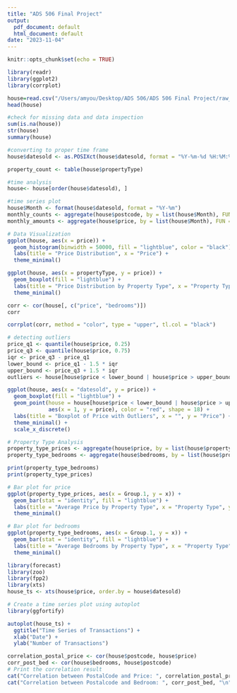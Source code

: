 ```yaml
---
title: "ADS 506 Final Project"
output:
  pdf_document: default
  html_document: default
date: "2023-11-04"
---
```


```r
knitr::opts_chunk$set(echo = TRUE)
```

```r
library(readr)
library(ggplot2)
library(corrplot)
```

```r
house=read.csv("/Users/amyou/Desktop/ADS 506/ADS 506 Final Project/raw_sales.csv")
head(house)
```

```r
#check for missing data and data inspection
sum(is.na(house))
str(house)
summary(house)
```

```r
#converting to proper time frame
house$datesold <- as.POSIXct(house$datesold, format = "%Y-%m-%d %H:%M:%S")

property_count <- table(house$propertyType)
```

```r
#time analysis
house<- house[order(house$datesold), ]

#time series plot
house$Month <- format(house$datesold, format = "%Y-%m")
monthly_counts <- aggregate(house$postcode, by = list(house$Month), FUN = length)
monthly_amounts <- aggregate(house$price, by = list(house$Month), FUN = sum)
```

```r
# Data Visualization
ggplot(house, aes(x = price)) +
  geom_histogram(binwidth = 50000, fill = "lightblue", color = "black") +
  labs(title = "Price Distribution", x = "Price") +
  theme_minimal()

ggplot(house, aes(x = propertyType, y = price)) +
  geom_boxplot(fill = "lightblue") +
  labs(title = "Price Distribution by Property Type", x = "Property Type", y = "Price") +
  theme_minimal()
```
```r
corr <- cor(house[, c("price", "bedrooms")])
corr

corrplot(corr, method = "color", type = "upper", tl.col = "black")
```
```r
# detecting outliers
price_q1 <- quantile(house$price, 0.25)
price_q3 <- quantile(house$price, 0.75)
iqr <- price_q3 - price_q1
lower_bound <- price_q1 - 1.5 * iqr
upper_bound <- price_q3 + 1.5 * iqr
outliers <- house[house$price < lower_bound | house$price > upper_bound, ]

ggplot(house, aes(x = "datesold", y = price)) +
  geom_boxplot(fill = "lightblue") +
  geom_point(house = house[house$price < lower_bound | house$price > upper_bound, ],
             aes(x = 1, y = price), color = "red", shape = 18) +
  labs(title = "Boxplot of Price with Outliers", x = "", y = "Price") +
  theme_minimal() +
  scale_x_discrete()
```
```r
# Property Type Analysis
property_type_prices <- aggregate(house$price, by = list(house$propertyType), FUN = mean)
property_type_bedrooms <- aggregate(house$bedrooms, by = list(house$propertyType), FUN = mean)

print(property_type_bedrooms)
print(property_type_prices)
```
```r
# Bar plot for price
ggplot(property_type_prices, aes(x = Group.1, y = x)) +
  geom_bar(stat = "identity", fill = "lightblue") +
  labs(title = "Average Price by Property Type", x = "Property Type", y = "Average Price") +
  theme_minimal()

# Bar plot for bedrooms
ggplot(property_type_bedrooms, aes(x = Group.1, y = x)) +
  geom_bar(stat = "identity", fill = "lightblue") +
  labs(title = "Average Bedrooms by Property Type", x = "Property Type", y = "Average Bedrooms") +
  theme_minimal()
```

```r
library(forecast)
library(zoo)
library(fpp2)
library(xts)
house_ts <- xts(house$price, order.by = house$datesold)

# Create a time series plot using autoplot
library(ggfortify) 

autoplot(house_ts) +
  ggtitle("Time Series of Transactions") +
  xlab("Date") +
  ylab("Number of Transactions")
```
```r
correlation_postal_price <- cor(house$postcode, house$price)
corr_post_bed <- cor(house$bedrooms, house$postcode)
# Print the correlation result
cat("Correlation between PostalCode and Price: ", correlation_postal_price, "\n")
cat("Correlation between Postalcode and Bedroom: ", corr_post_bed, "\n")
```

